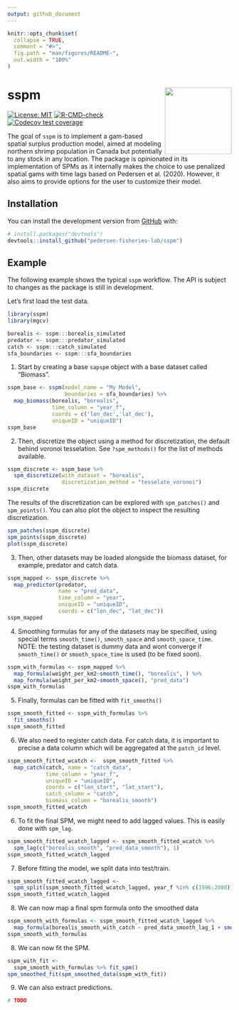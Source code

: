 ```yaml
---
output: github_document
---
```


<!-- README.md is generated from README.Rmd. Please edit that file -->

```r
knitr::opts_chunk$set(
  collapse = TRUE,
  comment = "#>",
  fig.path = "man/figures/README-",
  out.width = "100%"
)
```

# sspm <img src='man/figures/logo.png' align="right" height="150" />

<!-- badges: start -->
[![License: MIT](https://img.shields.io/badge/License-MIT-yellow.svg)](https://opensource.org/licenses/MIT/)
[![R-CMD-check](https://github.com/pedersen-fisheries-lab/sspm/workflows/R-CMD-check/badge.svg)](https://github.com/pedersen-fisheries-lab/sspm/actions)
[![Codecov test coverage](https://codecov.io/gh/pedersen-fisheries-lab/sspm/branch/main/graph/badge.svg)](https://codecov.io/gh/pedersen-fisheries-lab/sspm?branch=main)
<!-- [![Downloads](https://cranlogs.r-pkg.org/badges/sspm?color=brightgreen)](https://CRAN.R-project.org/package=sspm/)
[![Latest Release](https://img.shields.io/github/v/release/pedersen-fisheries-lab/sspm?label=Latest%20Release)](https://github.com/pedersen-fisheries-lab/sspm/releases/latest)
[![CRAN Version](https://img.shields.io/cran/v/sspm?label=CRAN%20Version)](https://CRAN.R-project.org/package=sspm)
[![GitHub Version](https://img.shields.io/github/r-package/v/pedersen-fisheries-lab/sspm?label=GitHub%20Version)](https://github.com/pedersen-fisheries-lab/sspm/blob/dev/DESCRIPTION) -->
<!-- badges: end -->

The goal of `sspm` is to implement a gam-based spatial surplus production model, aimed at modeling northern shrimp population in Canada but potentially to any stock in any location. The package is opinionated in its implementation of SPMs as it internally makes the choice to use penalized spatial gams with time lags  based on Pedersen et al. (2020). However, it also aims to provide options for the user to customize their model.

## Installation

<!-- You can install the released version of sspm from [CRAN](https://CRAN.R-project.org) with: -->
<!-- ``` r -->
<!-- install.packages("sspm") -->
<!-- ``` -->

You can install the development version from [GitHub](https://github.com/) with:

``` r
# install.packages("devtools")
devtools::install_github("pedersen-fisheries-lab/sspm")
```

## Example

The following example shows the typical `sspm` workflow. The API is subject to changes as the package is still in development.

Let's first load the test data.

```r
library(sspm)
library(mgcv)

borealis <- sspm:::borealis_simulated
predator <- sspm:::predator_simulated
catch <- sspm:::catch_simulated
sfa_boundaries <- sspm:::sfa_boundaries
```

1. Start by creating a base `sapspm` object with a base dataset called "Biomass".
```r
sspm_base <- sspm(model_name = "My Model",
                  boundaries = sfa_boundaries) %>% 
  map_biomass(borealis, "borealis", 
              time_column = "year_f",
              coords = c('lon_dec','lat_dec'),
              uniqueID = "uniqueID")
sspm_base
```

2. Then, discretize the object using a method for discretization, the default behind voronoi tesselation. See `?spm_methods()` for the list of methods available.
```r
sspm_discrete <- sspm_base %>%
  spm_discretize(with_dataset = "borealis", 
                 discretization_method = "tesselate_voronoi")
sspm_discrete
```
The results of the discretization can be explored with `spm_patches()` and `spm_points()`. You can also plot the object to inspect the resulting discretization.
```r
spm_patches(sspm_discrete)
spm_points(sspm_discrete)
plot(sspm_discrete)
```

3. Then, other datasets may be loaded alongside the biomass dataset, for example, predator and catch data.
```r
sspm_mapped <- sspm_discrete %>%
  map_predictor(predator,
                name = "pred_data",
                time_column = "year",
                uniqueID = "uniqueID",
                coords = c("lon_dec", "lat_dec")) 
sspm_mapped
```

4. Smoothing formulas for any of the datasets may be specified, using special terms `smooth_time()`, `smooth_space` and `smooth_space_time`. NOTE: the testing dataset is dummy data and wont converge if `smooth_time()` or `smooth_space_time` is used (to be fixed soon).
```r
sspm_with_formulas <- sspm_mapped %>%
  map_formula(weight_per_km2~smooth_time(), "borealis", ) %>% 
  map_formula(weight_per_km2~smooth_space(), "pred_data")
sspm_with_formulas
```

5. Finally, formulas can be fitted with `fit_smooths()`
```r
sspm_smooth_fitted <- sspm_with_formulas %>%
  fit_smooths()
sspm_smooth_fitted
```

6. We also need to register catch data.  For catch data, it is important to precise a data column which will be aggregated at the `patch_id` level.
```r
sspm_smooth_fitted_wcatch <-  sspm_smooth_fitted %>% 
  map_catch(catch, name = "catch_data", 
            time_column = "year_f", 
            uniqueID = "uniqueID", 
            coords = c("lon_start", "lat_start"), 
            catch_column = "catch", 
            biomass_column = "borealis_smooth")
sspm_smooth_fitted_wcatch
```

6. To fit the final SPM, we might need to add lagged values. This is easily done with `spm_lag`.
```r
sspm_smooth_fitted_wcatch_lagged <- sspm_smooth_fitted_wcatch %>% 
  spm_lag(c("borealis_smooth", "pred_data_smooth"), 1)
sspm_smooth_fitted_wcatch_lagged
```

7. Before fitting the model, we split data into test/train.
```r
sspm_smooth_fitted_wcatch_lagged <-
  spm_split(sspm_smooth_fitted_wcatch_lagged, year_f %in% c(1996:2000))
sspm_smooth_fitted_wcatch_lagged
```

8. We can now map a final spm formula onto the smoothed data
```r
sspm_smooth_with_formulas <- sspm_smooth_fitted_wcatch_lagged %>% 
  map_formula(borealis_smooth_with_catch ~ pred_data_smooth_lag_1 + smooth_lag("borealis_smooth_with_catch"))
sspm_smooth_with_formulas
```

8. We can now fit the SPM. 
```r
sspm_with_fit <- 
  sspm_smooth_with_formulas %>% fit_spm()
spm_smoothed_fit(spm_smoothed_data(sspm_with_fit))
```

9. We can also extract predictions.
```r
# TODO
```
